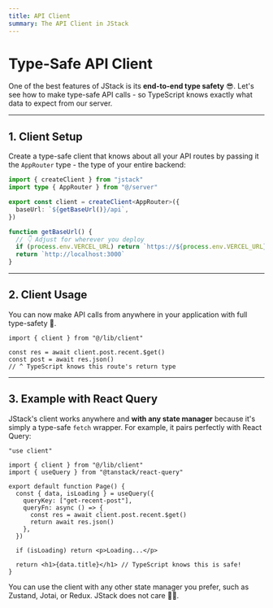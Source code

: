 ```yaml
---
title: API Client
summary: The API Client in JStack
---
```


# Type-Safe API Client

One of the best features of JStack is its **end-to-end type safety** 😎. Let's see how to make type-safe API calls - so TypeScript knows exactly what data to expect from our server.

---

## 1. Client Setup

Create a type-safe client that knows about all your API routes by passing it the `AppRouter` type - the type of your entire backend:

```ts lib/client.ts /AppRouter/
import { createClient } from "jstack"
import type { AppRouter } from "@/server"

export const client = createClient<AppRouter>({
  baseUrl: `${getBaseUrl()}/api`,
})

function getBaseUrl() {
  // 👇 Adjust for wherever you deploy
  if (process.env.VERCEL_URL) return `https://${process.env.VERCEL_URL}`
  return `http://localhost:3000`
}
```

---

## 2. Client Usage

You can now make API calls from anywhere in your application with full type-safety 🎉.

```tsx app/page.tsx {3-4}
import { client } from "@/lib/client"

const res = await client.post.recent.$get()
const post = await res.json()
// ^ TypeScript knows this route's return type
```

---

## 3. Example with React Query

JStack's client works anywhere and **with any state manager** because it's simply a type-safe `fetch` wrapper. For example, it pairs perfectly with React Query:

```tsx app/page.tsx {4, 7-13}
"use client"

import { client } from "@/lib/client"
import { useQuery } from "@tanstack/react-query"

export default function Page() {
  const { data, isLoading } = useQuery({
    queryKey: ["get-recent-post"],
    queryFn: async () => {
      const res = await client.post.recent.$get()
      return await res.json()
    },
  })

  if (isLoading) return <p>Loading...</p>

  return <h1>{data.title}</h1> // TypeScript knows this is safe!
}
```

You can use the client with any other state manager you prefer, such as Zustand, Jotai, or Redux. JStack does not care 🤷‍♂️.
